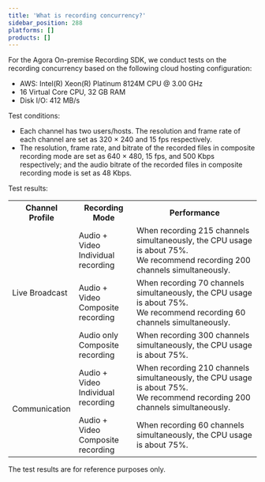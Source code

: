 ```yaml
---
title: 'What is recording concurrency?'
sidebar_position: 288
platforms: []
products: []
---
```



For the Agora On-premise Recording SDK, we conduct tests on the recording concurrency based on the following cloud hosting configuration:

- AWS: Intel(R) Xeon(R) Platinum 8124M CPU @ 3.00 GHz
- 16 Virtual Core CPU, 32 GB RAM
- Disk I/O: 412 MB/s

Test conditions:

- Each channel has two users/hosts. The resolution and frame rate of each channel are set as 320 × 240 and 15 fps respectively.
- The resolution, frame rate, and bitrate of the recorded files in composite recording mode are set as 640 × 480, 15 fps, and 500 Kbps respectively; and the audio bitrate of the recorded files in composite recording mode is set as 48 Kbps.

Test results:

<table>
  <tr>
    <th>Channel Profile</th>
    <th>Recording Mode</th>
    <th>Performance</th>
  </tr>
  <tr>
    <td rowspan="3">Live Broadcast</td>
    <td>Audio + Video<br>Individual recording</td>
    <td>When recording 215 channels simultaneously, the CPU usage is about 75%.<br>We recommend recording 200 channels simultaneously.</td>
  </tr>
  <tr>
    <td>Audio + Video<br>Composite recording</td>
    <td>When recording 70 channels simultaneously, the CPU usage is about 75%.<br>We recommend recording 60 channels simultaneously.</td>
  </tr>
  <tr>
    <td>Audio only<br>Composite recording</td>
    <td>When recording 300 channels simultaneously, the CPU usage is about 75%.</td>
  </tr>
  <tr>
    <td rowspan="2">Communication</td>
    <td>Audio + Video<br>Individual recording</td>
    <td>When recording 210 channels simultaneously, the CPU usage is about 75%.<br>We recommend recording 200 channels simultaneously.</td>
  </tr>
  <tr>
    <td>Audio + Video<br>Composite recording</td>
    <td>When recording 60 channels simultaneously, the CPU usage is about 75%.</td>
  </tr>
</table>

The test results are for reference purposes only.
